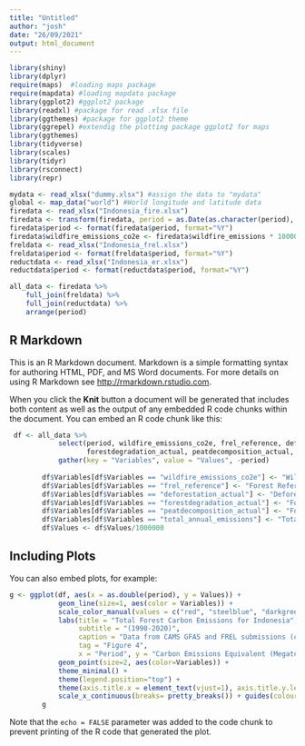 ```yaml
---
title: "Untitled"
author: "josh"
date: "26/09/2021"
output: html_document
---
```


```r
library(shiny)
library(dplyr)
require(maps)  #loading maps package
require(mapdata) #loading mapdata package
library(ggplot2) #ggplot2 package
library(readxl) #package for read .xlsx file
library(ggthemes) #package for ggplot2 theme
library(ggrepel) #extendig the plotting package ggplot2 for maps
library(ggthemes)
library(tidyverse)
library(scales)
library(tidyr)
library(rsconnect)
library(repr)

mydata <- read_xlsx("dummy.xlsx") #assign the data to "mydata"
global <- map_data("world") #World longitude and latitude data 
firedata <- read_xlsx("Indonesia_fire.xlsx") 
firedata <- transform(firedata, period = as.Date(as.character(period), "%Y"))
firedata$period <- format(firedata$period, format="%Y")
firedata$wildfire_emissions_co2e <- firedata$wildfire_emissions * 1000000
freldata <- read_xlsx("Indonesia_frel.xlsx") 
freldata$period <- format(freldata$period, format="%Y")
reductdata <- read_xlsx("Indonesia_er.xlsx") 
reductdata$period <- format(reductdata$period, format="%Y")

all_data <- firedata %>% 
    full_join(freldata) %>% 
    full_join(reductdata) %>%
    arrange(period)
```

## R Markdown

This is an R Markdown document. Markdown is a simple formatting syntax for authoring HTML, PDF, and MS Word documents. For more details on using R Markdown see <http://rmarkdown.rstudio.com>.

When you click the **Knit** button a document will be generated that includes both content as well as the output of any embedded R code chunks within the document. You can embed an R code chunk like this:

```r
 df <- all_data %>%
            select(period, wildfire_emissions_co2e, frel_reference, deforestation_actual,
                   forestdegradation_actual, peatdecomposition_actual, total_annual_emissions) %>%
            gather(key = "Variables", value = "Values", -period)
        
        df$Variables[df$Variables == "wildfire_emissions_co2e"] <- "Wildfires"
        df$Variables[df$Variables == "frel_reference"] <- "Forest Reference Emission Levels (FREL)"
        df$Variables[df$Variables == "deforestation_actual"] <- "Deforestation"
        df$Variables[df$Variables == "forestdegradation_actual"] <- "Forest degradation"
        df$Variables[df$Variables == "peatdecomposition_actual"] <- "Forest peat decomposition"
        df$Variables[df$Variables == "total_annual_emissions"] <- "Total emissions (excluding wildfires)"
        df$Values <- df$Values/1000000
```

## Including Plots

You can also embed plots, for example:

```r
g <- ggplot(df, aes(x = as.double(period), y = Values)) + 
            geom_line(size=1, aes(color = Variables)) + 
            scale_color_manual(values = c("red", "steelblue", "darkgreen", "goldenrod1", "coral1", "purple3")) +
            labs(title = "Total Forest Carbon Emissions for Indonesia",
                 subtitle = "(1990-2020)",
                 caption = "Data from CAMS GFAS and FREL submissions (check data description for more details)",
                 tag = "Figure 4",
                 x = "Period", y = "Carbon Emissions Equivalent (Megatonnes)") +
            geom_point(size=2, aes(color=Variables)) +
            theme_minimal() +
            theme(legend.position="top") +
            theme(axis.title.x = element_text(vjust=1), axis.title.y.left = element_text(vjust=+10)) +
            scale_x_continuous(breaks= pretty_breaks()) + guides(colour = guide_legend(override.aes = list(size=4))) 
        g
```

Note that the `echo = FALSE` parameter was added to the code chunk to prevent printing of the R code that generated the plot.
